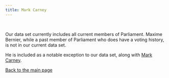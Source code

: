 ```yaml
---
title: Mark Carney
---
```



<PartyBadge party="People's Party" />

<br />

Our data set currently includes all current members of Parliament. Maxime Bernier, while a past member of Parliament who does have a voting history, is not in our current data set.

He is included as a notable exception to our data set, along with [Mark Carney](/canada/representative/mark_carney).

[Back to the main page](/canada)
